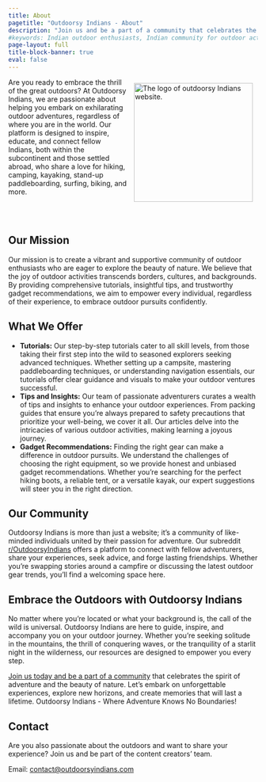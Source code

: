 ```yaml
---
title: About
pagetitle: "Outdoorsy Indians - About"
description: "Join us and be a part of a community that celebrates the spirit of adventure and the beauty of nature."
#keywords: Indian outdoor enthusiasts, Indian community for outdoor activities, Indians abroad, outdoor activities, well-being, things to do outdoors, gear recommendations
page-layout: full
title-block-banner: true
eval: false
---
```


<p>

<img src="/images/outdoorsy-indians-logo.webp" alt="The logo of outdoorsy Indians website." align="right" width="240" style="padding: 10px 10px 10px 10px;"/>

Are you ready to embrace the thrill of the great outdoors?
At Outdoorsy Indians, we are passionate about helping you embark on exhilarating outdoor adventures, regardless of where you are in the world.
Our platform is designed to inspire, educate, and connect fellow Indians, both within the subcontinent and those settled abroad, who share a love for hiking, camping, kayaking, stand-up paddleboarding, surfing, biking, and more.

</p>

<br>
<br>

## Our Mission

Our mission is to create a vibrant and supportive community of outdoor enthusiasts who are eager to explore the beauty of nature.
We believe that the joy of outdoor activities transcends borders, cultures, and backgrounds.
By providing comprehensive tutorials, insightful tips, and trustworthy gadget recommendations, we aim to empower every individual, regardless of their experience, to embrace outdoor pursuits confidently.

## What We Offer

-   **Tutorials:** Our step-by-step tutorials cater to all skill levels, from those taking their first step into the wild to seasoned explorers seeking advanced techniques. Whether setting up a campsite, mastering paddleboarding techniques, or understanding navigation essentials, our tutorials offer clear guidance and visuals to make your outdoor ventures successful.
-   **Tips and Insights:** Our team of passionate adventurers curates a wealth of tips and insights to enhance your outdoor experiences. From packing guides that ensure you're always prepared to safety precautions that prioritize your well-being, we cover it all. Our articles delve into the intricacies of various outdoor activities, making learning a joyous journey.
-   **Gadget Recommendations:** Finding the right gear can make a difference in outdoor pursuits. We understand the challenges of choosing the right equipment, so we provide honest and unbiased gadget recommendations. Whether you're searching for the perfect hiking boots, a reliable tent, or a versatile kayak, our expert suggestions will steer you in the right direction.

## Our Community

Outdoorsy Indians is more than just a website; it's a community of like-minded individuals united by their passion for adventure.
Our subreddit [r/OutdoorsyIndians](https://www.reddit.com/r/OutdoorsyIndians/) offers a platform to connect with fellow adventurers, share your experiences, seek advice, and forge lasting friendships.
Whether you're swapping stories around a campfire or discussing the latest outdoor gear trends, you'll find a welcoming space here.

## Embrace the Outdoors with Outdoorsy Indians

No matter where you're located or what your background is, the call of the wild is universal.
Outdoorsy Indians are here to guide, inspire, and accompany you on your outdoor journey.
Whether you're seeking solitude in the mountains, the thrill of conquering waves, or the tranquility of a starlit night in the wilderness, our resources are designed to empower you every step.

[Join us today and be a part of a community](https://www.reddit.com/r/OutdoorsyIndians/) that celebrates the spirit of adventure and the beauty of nature.
Let's embark on unforgettable experiences, explore new horizons, and create memories that will last a lifetime.
Outdoorsy Indians - Where Adventure Knows No Boundaries!

## Contact

Are you also passionate about the outdoors and want to share your experience?
Join us and be part of the content creators' team.

Email: [contact@outdoorsyindians.com](mailto:contact@outdoorsyindians.com)
